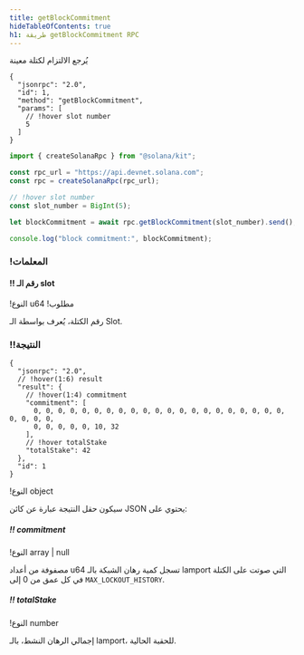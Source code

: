 ```yaml
---
title: getBlockCommitment
hideTableOfContents: true
h1: طريقة getBlockCommitment RPC
---
```


يُرجع الالتزام لكتلة معينة

<APIMethod>

```jsonc !!request curl
{
  "jsonrpc": "2.0",
  "id": 1,
  "method": "getBlockCommitment",
  "params": [
    // !hover slot number
    5
  ]
}
```

```ts !!request title="Kit"
import { createSolanaRpc } from "@solana/kit";

const rpc_url = "https://api.devnet.solana.com";
const rpc = createSolanaRpc(rpc_url);

// !hover slot number
const slot_number = BigInt(5);

let blockCommitment = await rpc.getBlockCommitment(slot_number).send();

console.log("block commitment:", blockCommitment);
```

### !المعلمات

#### !! رقم الـ slot

!النوع u64 !مطلوب

رقم الكتلة، يُعرف بواسطة الـ Slot.

### !!النتيجة

```jsonc !response
{
  "jsonrpc": "2.0",
  // !hover(1:6) result
  "result": {
    // !hover(1:4) commitment
    "commitment": [
      0, 0, 0, 0, 0, 0, 0, 0, 0, 0, 0, 0, 0, 0, 0, 0, 0, 0, 0, 0, 0, 0, 0, 0, 0,
      0, 0, 0, 0, 0, 10, 32
    ],
    // !hover totalStake
    "totalStake": 42
  },
  "id": 1
}
```

!النوع object

سيكون حقل النتيجة عبارة عن كائن JSON يحتوي على:

##### !! commitment

!النوع array | null

مصفوفة من أعداد u64 تسجل كمية رهان الشبكة بالـ lamport التي صوتت على الكتلة في
كل عمق من 0 إلى `MAX_LOCKOUT_HISTORY`.

##### !! totalStake

!النوع number

إجمالي الرهان النشط، بالـ lamport، للحقبة الحالية.

</APIMethod>
